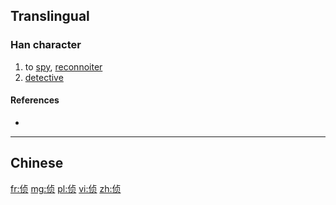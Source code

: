 {{also|偵}}
==Translingual==

===Han character===
{{Han char|rn=9|rad=人|as=06|sn=8|four=|canj=人卜月人 (OYBO)|ids=⿰[[亻]][[贞]]}}

# to [[spy]], [[reconnoiter]]
# [[detective]]

====References====
* {{Han ref|kx=0102.291|hdz=10147.070|uh=4FA6|ud=20390}}

----

==Chinese==
{{zh-see|偵}}

[[fr:侦]]
[[mg:侦]]
[[pl:侦]]
[[vi:侦]]
[[zh:侦]]
